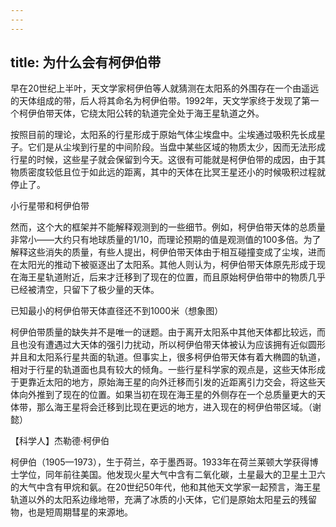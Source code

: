 ```yaml
---
---
---
```

title: 为什么会有柯伊伯带
---




早在20世纪上半叶，天文学家柯伊伯等人就猜测在太阳系的外围存在一个由遥远的天体组成的带，后人将其命名为柯伊伯带。1992年，天文学家终于发现了第一个柯伊伯带天体，它绕太阳公转的轨道完全处于海王星轨道之外。

按照目前的理论，太阳系的行星形成于原始气体尘埃盘中。尘埃通过吸积先长成星子。它们是从尘埃到行星的中间阶段。当盘中某些区域的物质太少，因而无法形成行星的时候，这些星子就会保留到今天。这很有可能就是柯伊伯带的成因，由于其物质密度较低且位于如此远的距离，其中的天体在比冥王星还小的时候吸积过程就停止了。

小行星带和柯伊伯带



然而，这个大的框架并不能解释观测到的一些细节。例如，柯伊伯带天体的总质量非常小——大约只有地球质量的1/10，而理论预期的值是观测值的100多倍。为了解释这些消失的质量，有些人提出，柯伊伯带天体由于相互碰撞变成了尘埃，进而在太阳光的推动下被驱逐出了太阳系。其他人则认为，柯伊伯带天体原先形成于现在海王星轨道附近，后来才迁移到了现在的位置，而且原始柯伊伯带中的物质几乎已经被清空，只留下了极少量的天体。

已知最小的柯伊伯带天体直径还不到1000米（想象图）



柯伊伯带质量的缺失并不是唯一的谜题。由于离开太阳系中其他天体都比较远，而且也没有遭遇过大天体的强引力扰动，所以柯伊伯带天体被认为应该拥有近似圆形并且和太阳系行星共面的轨道。但事实上，很多柯伊伯带天体有着大椭圆的轨道，相对于行星的轨道面也具有较大的倾角。一些行星科学家的观点是，这些天体形成于更靠近太阳的地方，原始海王星的向外迁移而引发的近距离引力交会，将这些天体向外推到了现在的位置。如果当初在现在海王星的外侧存在一个总质量更大的天体带，那么海王星将会迁移到比现在更远的地方，进入现在的柯伊伯带区域。（谢懿）





【科学人】杰勒德·柯伊伯



柯伊伯（1905—1973），生于荷兰，卒于墨西哥。1933年在荷兰莱顿大学获得博士学位，同年前往美国。他发现火星大气中含有二氧化碳，土星最大的卫星土卫六的大气中含有甲烷和氨。在20世纪50年代，他和其他天文学家一起预言，海王星轨道以外的太阳系边缘地带，充满了冰质的小天体，它们是原始太阳星云的残留物，也是短周期彗星的来源地。
